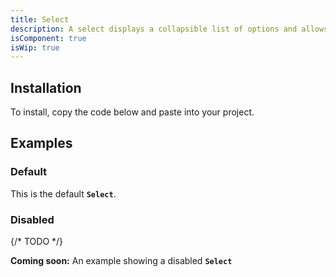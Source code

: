 ```yaml
---
title: Select
description: A select displays a collapsible list of options and allows a user to select one of them.
isComponent: true
isWip: true
---
```


## Installation

To install, copy the code below and paste into your project.

<ComponentSource src="../../packages/ui/src/select.tsx" />

## Examples

### Default

This is the default **`Select`**.

<ComponentExample name="select" story="default" />

### Disabled

{/* TODO */}

**Coming soon:** An example showing a disabled **`Select`**
